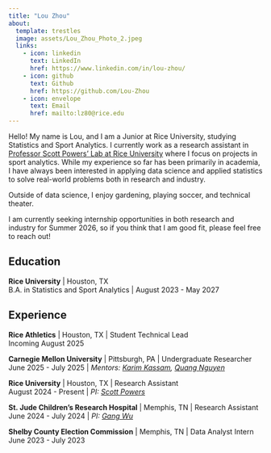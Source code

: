 ```yaml
---
title: "Lou Zhou"
about:
  template: trestles
  image: assets/Lou_Zhou_Photo_2.jpeg
  links:
    - icon: linkedin
      text: LinkedIn
      href: https://www.linkedin.com/in/lou-zhou/
    - icon: github
      text: Github
      href: https://github.com/Lou-Zhou
    - icon: envelope
      text: Email
      href: mailto:lz80@rice.edu
---
```



:::{#hero-heading}
Hello! My name is Lou, and I am a Junior at Rice University, studying Statistics and Sport Analytics. I currently work as a research assistant in [Professor Scott Powers' Lab at Rice University](https://saberpowers.github.io/lab/) where I focus on projects in sport analytics. While my experience so far has been primarily in academia, I have always been interested in applying data science and applied statistics to solve real-world problems both in research and industry.

Outside of data science, I enjoy gardening, playing soccer, and technical theater.

I am currently seeking internship opportunities in both research and industry for Summer 2026, so if you think that I am good fit, please feel free to reach out!

## Education

**Rice University** | Houston, TX\
B.A. in Statistics and Sport Analytics | August 2023 - May 2027

## Experience

**Rice Athletics** | Houston, TX | Student Technical Lead\
Incoming August 2025

**Carnegie Mellon University** | Pittsburgh, PA | Undergraduate Researcher\
June 2025 - July 2025 | *Mentors: [Karim Kassam](https://www.linkedin.com/in/karim-kassam-a4369972), [Quang Nguyen](https://qntkhvn.netlify.app/)*

**Rice University** | Houston, TX | Research Assistant\
August 2024 - Present | *PI: [Scott Powers](https://saberpowers.github.io/)*

**St. Jude Children's Research Hospital** | Memphis, TN | Research Assistant\
June 2024 - July 2024 | *PI: [Gang Wu](https://www.stjude.org/research/labs/wu-lab-gang.html)*

**Shelby County Election Commission** | Memphis, TN | Data Analyst Intern\
June 2023 - July 2023

:::


